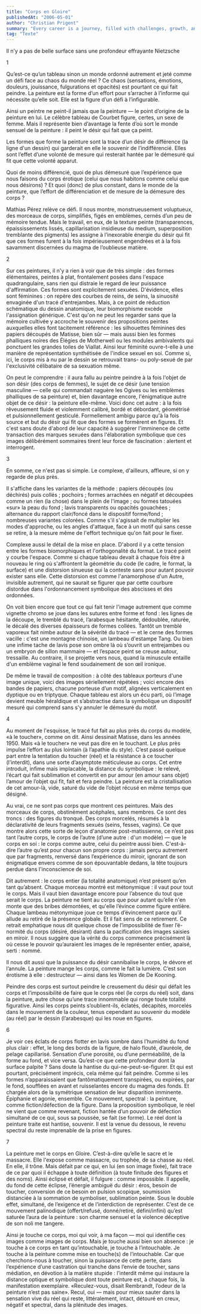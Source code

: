 ```yaml
---
title: "Corps en Gloire"
publishedAt: "2006-05-01"
author: "Christian Prigent"
summary: "Every career is a journey, filled with challenges, growth, and those significant moments that mark a shift in our path."
tag: "Texte"
---
```

Il n’y a pas de belle surface
sans une profondeur effrayante
Nietzsche

1

Qu’est-ce qu’un tableau sinon un monde ordonné autrement et jeté comme un défi face au chaos du monde réel ? Ce chaos (sensations, émotions, douleurs, jouissance, fulgurations et opacités) est pourtant ce qui fait peindre. La peinture est la forme d’un effort pour s’arracher à l’informe qui nécessite qu’elle soit. Elle est la figure d’un défi à l’infigurable.

Ainsi un peintre ne peint-il jamais que la peinture — le point d’origine de la peinture en lui. Le célèbre tableau de Courbet figure, certes, un sexe de femme. Mais il représente bien d’avantage la fente d’où sort le monde sensuel de la peinture : il peint le désir qui fait que ça peint.

Les formes que forme la peinture sont la trace d’un désir de différence (la ligne d'un dessin) qui garderait en elle le souvenir de l’indifférencié. Elles sont l’effet d’une volonté de mesure qui resterait hantée par le démesuré qui fit que cette volonté apparut.

Quoi de moins différencié, quoi de plus démesuré que l’expérience que nous faisons du corps érotique (celui que nous habitons comme celui que nous désirons) ? Et quoi (donc) de plus constant, dans le monde de la peinture, que l’effort de différenciation et de mesure de la démesure des corps ?

Mathias Pérez relève ce défi. Il nous montre, monstrueusement voluptueux, des morceaux de corps, simplifiés, figés en emblèmes, cernés d’un peu de mémoire tendue. Mais le travail, en eux, de la texture peinte (transparences, épaississements lissés, capillarisation insidieuse du medium, superposition tremblante des pigments) les assigne à l’inexorable énergie du désir qui fit que ces formes furent à la fois impérieusement engendrées et à la fois savamment discernées du magma de l’oublieuse matière.

2

Sur ces peintures, il n'y a rien à voir que de très simple : des formes élémentaires, peintes à plat, frontalement posées dans l'espace quadrangulaire, sans rien qui distraie le regard de leur puissance d'affirmation. Ces formes sont explicitement sexuées. D'évidence, elles sont féminines : on repère des courbes de reins, de seins, la sinuosité envaginée d'un tracé d'entrejambes. Mais, à ce point de réduction schématique du dessin anatomique, leur biomorphisme excède l'assignation générique. C'est qu'on ne peut les regarder sans que la mémoire cultivée y accroche le souvenir des propositions peintes auxquelles elles font tacitement référence : les silhouettes féminines des papiers découpés de Matisse, bien sûr — mais aussi bien les formes phalliques noires des Élégies de Motherwell ou les modules ambivalents qui ponctuent les grandes toiles de Viallat. Ainsi leur féminité ouvre-t-elle à une manière de représentation synthétisée de l'indice sexuel en soi. Comme si, ici, le corps mis à nu par le dessin se retrouvait trans- ou poly-sexué de par l'exclusivité célibataire de sa sexuation même.

On peut le comprendre : il aura fallu au peintre peindre à la fois l'objet de son désir (des corps de femmes), le sujet de ce désir (une tension masculine — celle qui commandait naguère les Ogives ou les emblèmes phalliques de sa peinture) et, bien davantage encore, l'énigmatique autre objet de ce désir : la peinture elle-même. Voici donc cet autre : à la fois rêveusement fluide et violemment calibré, bordé et débordant, géométrisé et pulsionnellement gesticulé. Formellement ambigu parce qu'à la fois source et but du désir qui fit que des formes se formèrent en figures. Et c'est sans doute d'abord de leur capacité à suggérer l'imminence de cette transaction des marques sexuées dans l'élaboration symbolique que ces images délibérément sommaires tirent leur force de fascination : alertent et interrogent.

3

En somme, ce n'est pas si simple. Le complexe, d'ailleurs, affleure, si on y regarde de plus près.

Il s'affiche dans les variantes de la méthode : papiers découpés (ou déchirés) puis collés ; pochoirs ; formes arrachées en négatif et découpées comme un rien (la chose) dans le plein de l'image ; ou formes tatouées «sur» la peau du fond ; lavis transparents ou opacités gouachées ; alternance du rapport clair/foncé dans le dispositif forme/fond ; nombreuses variantes colorées. Comme s'il s'agissait de multiplier les modes d'approche, ou les angles d'attaque, face à un motif qui sans cesse se retire, à la mesure même de l'effort technique qu'on fait pour le fixer.

Complexe aussi le détail de la mise en place. D'abord il y a cette tension entre les formes biomorphiques et l'orthogonalité du format. Le tracé peint y courbe l'espace. Comme si chaque tableau devait à chaque fois être à nouveau le ring où s'affrontent la géométrie du code (le cadre, le format, la surface) et une distorsion sinueuse qui la conteste sans pour autant pouvoir exister sans elle. Cette distorsion est comme l'anamorphose d'un Autre, invisible autrement, qui ne saurait se figurer que par cette courbure distordue dans l'ordonnancement symbolique des abscisses et des ordonnées.

On voit bien encore que tout ce qui fait tenir l'image autrement que comme vignette chromo se joue dans les sutures entre forme et fond : les lignes de la découpe, le tremblé du tracé, l’arabesque hésitante, dédoublée, raturée, le décalé des diverses épaisseurs de formes collées. Tantôt un tremblé vaporeux fait nimbe autour de la sévérité du tracé — et le cerne des formes vacille : c'est une montagne chinoise, un lambeau d'estampe Tang. Ou bien une infime tache de lavis pose son ombre là où s’ouvrit un entrejambes ou un embryon de sillon mammaire — et l’espace peint se creuse autour, tressaille. Au contraire, il se projette vers nous, quand la minuscule entaille d'un emblème vaginal le fend soudainement de son œil ironique.

De même le travail de composition : à côté des tableaux porteurs d'une image unique, voici des images sériellement répétées ; voici encore des bandes de papiers, chacune porteuse d’un motif, alignées verticalement en dyptique ou en triptyque. Chaque tableau est alors un écu parti, où l’image devient meuble héraldique et s’abstractise dans la symbolique un dispositif mesuré qui comprend sans s'y annuler le démesuré du motif.

4

Au moment de l'esquisse, le tracé fut fait au plus près du corps du modèle, «à le toucher», comme on dit. Ainsi dessinait Matisse, dans les années 1950. Mais «à le toucher» ne veut pas dire en le touchant. Le plus près impulse l’effort au plus lointain (à l’apathie du style). C’est passé quelque part entre la tentation du toucher (réel) et la résistance à ce toucher (l’interdit), dans une sorte d’asymptote méticuleuse au corps. Cet entre introduit, infime mais implacable, la distance du symbolique : le relevé, l’écart qui fait sublimation et convertit en pur amour (en amour sans objet) l’amour de l’objet qui fit, fait et fera peindre. La peinture est la cristallisation de cet amour-là, vide, saturé du vide de l’objet récusé en même temps que désigné.

Au vrai, ce ne sont pas corps que montrent ces peintures. Mais des morceaux de corps, obstinément acéphales, sans membres. Ce sont des troncs : des figures du tronqué. Des corps morcelés, résumés à la déclarativité de leurs fragments sexués (seins, fesses, vagins). Ce que montre alors cette sorte de leçon d'anatomie post-matissienne, ce n’est pas tant l’autre corps, le corps de l’autre (d’une autre : d'un modèle) — que le corps en soi : le corps comme autre, celui du peintre aussi bien. C'est-à-dire l’autre qu’est pour chacun son propre corps : jamais perçu autrement que par fragments, renversé dans l’expérience du miroir, ignorant de son énigmatique envers comme de son épouvantable dedans, la tête toujours perdue dans l'inconscience de soi.

Dit autrement : le corps entier (la totalité anatomique) n’est présent qu’en tant qu’absent. Chaque morceau montré est métonymique : il vaut pour tout le corps. Mais il vaut bien davantage encore pour l’absence du tout que serait le corps. La peinture ne tient au corps que pour autant qu’elle n'en monte que des bribes démontées, et qu'elle l’évince comme figure entière. Chaque lambeau métonymique joue ce temps d’évincement parce qu’il allude au retiré de la présence globale. Et il fait sens de ce retirement. Ce retrait emphatique nous dit quelque chose de l’impossibilité de fixer l’é-normité du corps (désiré, désirant) dans la pacification des images saisies en miroir. Il nous suggère que la vérité du corps commence précisément là où cesse le pouvoir qu’auraient les images de le représenter entier, apaisé, serti : nommé.

Il nous dit aussi que la puissance du désir cannibalise le corps, le dévore et l’annule. La peinture mange les corps, comme le fait la lumière. C’est son érotisme à elle : destructeur — ainsi dans les Women de De Kooning.

Peindre des corps est surtout peindre le creusement du désir qui défait les corps et l’impossibilité de faire que le corps réel (le corps du réel) soit, dans la peinture, autre chose qu’une trace innommable qui ronge toute totalité figurative. Ainsi les corps peints s’oublient-ils, éclatés, décapités, morcelés dans le mouvement de la couleur, tenus cependant au souvenir du modèle (au réel) par le dessin (l’arabesque) qui les noue en figures.

6

Je voir ces éclats de corps flotter en lavis sombre dans l’humidité du fond plus clair : effet, le long des bords de la figure, de halo flouté, d’auréole, de pelage capillarisé. Sensation d’une porosité, ou d’une perméabilité, de la forme au fond, et vice versa. Qu’est-ce que cette profondeur dont la surface palpite ? Sans doute la hantise du qui-ne-peut-se-figurer. Et qui est pourtant, précisément imprécis, cela même qui fait peindre. Comme si les formes n’apparaissaient que fantômatiquement transpirées, ou expirées, par le fond, soufflées en avant et ruisselantes encore du magma des fonds. Et chargée alors de la symétrique sensation de leur disparition imminente. Épiphanie et agonie, ensemble. Ce mouvement, spectral : la peinture, comme fiction/défection de la figure. Dans la proposition symbolique, le réel ne vient que comme revenant, fiction hantée d’un pouvoir de défection simultané de ce qui, sous sa poussée, se fait (se forme). Le réel dont la peinture traite est hantise, souvenir. Il est la venue du dessous, le revenu spectral du reste imprenable de la prise en figures.

7

La peinture met le corps en Gloire. C’est-à-dire qu’elle le sacre et le massacre. Elle l'expose comme massacre, ou trophée, de sa chasse au réel. En elle, il trône. Mais défait par ce qui, en lui (en son image fixée), fait trace de ce par quoi il échappe à toute définition (à toute finitude des figures et des noms). Ainsi éclipsé et défait, il fulgure : comme impossible. Il appelle, du fond de cette éclipse, l’énergie ambiguë du désir : éros, besoin de toucher, conversion de ce besoin en pulsion scopique, soumission distanciée à la sommation de symboliser, sublimation peinte. Sous le double effet, simultané, de l’exigence et de l’interdiction de représenter. C’est de ce mouvement palinodique (offert/refusé, donné/retiré, défini/infini) qu’est saturée l’aura de la peinture : son charme sensuel et la violence déceptive de son noli me tangere.

Ainsi je touche ce corps, moi qui voir, à ma façon — moi qui identifie ces images comme images de corps. Mais je touche aussi bien son absence : je touche à ce corps en tant qu’intouchable, je touche à l’intouchable. Je touche à la peinture comme mise en touche(s) de l’intouchable. Car que cherchons-nous à toucher, sinon la puissance de cette perte, dans l’expérience d’une castration qui tranche dans l’envie de toucher, sans médiation, en dévotion à la matière stupide : l’interdit même qui instaure la distance optique et symbolique dont toute peinture est, à chaque fois, la manifestation exemplaire. «Reculez-vous, disait Rembrandt, l’odeur de la peinture n’est pas saine». Recul, oui — mais pour mieux sauter dans la sensation vive du réel qui reste, littéralement, intact, détouré en creux, négatif et spectral, dans la plénitude des images.